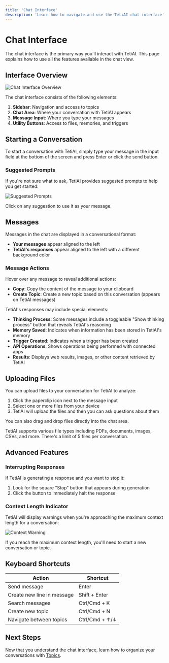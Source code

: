 ```yaml
---
title: 'Chat Interface'
description: 'Learn how to navigate and use the TetiAI chat interface'
---
```


# Chat Interface

The chat interface is the primary way you'll interact with TetiAI. This page explains how to use all the features available in the chat view.

## Interface Overview

<Frame>
  <img src="/images/chat-interface-overview.png" alt="Chat Interface Overview" />
</Frame>

The chat interface consists of the following elements:

1. **Sidebar**: Navigation and access to topics
2. **Chat Area**: Where your conversation with TetiAI appears
3. **Message Input**: Where you type your messages
4. **Utility Buttons**: Access to files, memories, and triggers

## Starting a Conversation

To start a conversation with TetiAI, simply type your message in the input field at the bottom of the screen and press Enter or click the send button.

### Suggested Prompts

If you're not sure what to ask, TetiAI provides suggested prompts to help you get started:

<Frame>
  <img src="/images/suggested-prompts.png" alt="Suggested Prompts" />
</Frame>

Click on any suggestion to use it as your message.

## Messages

Messages in the chat are displayed in a conversational format:

- **Your messages** appear aligned to the left
- **TetiAI's responses** appear aligned to the left with a different background color

### Message Actions

Hover over any message to reveal additional actions:

- **Copy**: Copy the content of the message to your clipboard
- **Create Topic**: Create a new topic based on this conversation (appears on TetiAI messages)

TetiAI's responses may include special elements:

- **Thinking Process**: Some messages include a toggleable "Show thinking process" button that reveals TetiAI's reasoning
- **Memory Saved**: Indicates when information has been stored in TetiAI's memory
- **Trigger Created**: Indicates when a trigger has been created
- **API Operations**: Shows operations being performed with connected apps
- **Results**: Displays web results, images, or other content retrieved by TetiAI

## Uploading Files

You can upload files to your conversation for TetiAI to analyze:

1. Click the paperclip icon next to the message input
2. Select one or more files from your device
3. TetiAI will upload the files and then you can ask questions about them

You can also drag and drop files directly into the chat area.

<Note>
  TetiAI supports various file types including PDFs, documents, images, CSVs, and more.
  There's a limit of 5 files per conversation.
</Note>

## Advanced Features

### Interrupting Responses

If TetiAI is generating a response and you want to stop it:

1. Look for the square "Stop" button that appears during generation
2. Click the button to immediately halt the response

### Context Length Indicator

TetiAI will display warnings when you're approaching the maximum context length for a conversation:

<Frame>
  <img src="/images/context-warning.png" alt="Context Warning" />
</Frame>

If you reach the maximum context length, you'll need to start a new conversation or topic.

## Keyboard Shortcuts

| Action | Shortcut |
|--------|----------|
| Send message | Enter |
| Create new line in message | Shift + Enter |
| Search messages | Ctrl/Cmd + K |
| Create new topic | Ctrl/Cmd + N |
| Navigate between topics | Ctrl/Cmd + ↑/↓ |

## Next Steps

Now that you understand the chat interface, learn how to organize your conversations with [Topics](/user-interface/topics).
